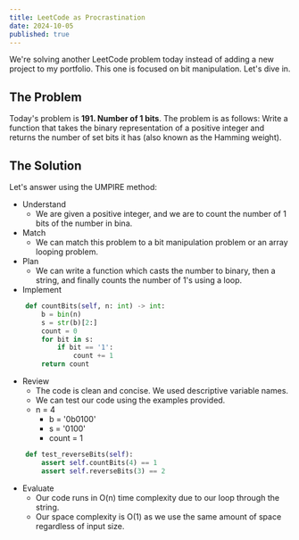 ```yaml
---
title: LeetCode as Procrastination 
date: 2024-10-05
published: true
---
```


We're solving another LeetCode problem today instead of adding a new project to my portfolio. This one is focused on bit manipulation. Let's dive in.
## The Problem
Today's problem is **191. Number of 1 bits**. The problem is as follows:
Write a function that takes the binary representation of a positive integer and returns the number of 
set bits it has (also known as the Hamming weight).

## The Solution
Let's answer using the UMPIRE method:
* Understand
    * We are given a positive integer, and we are to count the number of 1 bits of the number in bina.
* Match
    * We can match this problem to a bit manipulation problem or an array looping problem. 
* Plan
    * We can write a function which casts the number to binary, then a string, and finally counts the number of 1's using a loop.
* Implement
``` python
    def countBits(self, n: int) -> int:
        b = bin(n)
        s = str(b)[2:]
        count = 0
        for bit in s:
            if bit == '1':
                count += 1
        return count
```
* Review
    * The code is clean and concise. We used descriptive variable names.
    * We can test our code using the examples provided.
    * n = 4
        * b = '0b0100'
        * s = '0100'
        * count = 1
``` python
    def test_reverseBits(self):
        assert self.countBits(4) == 1
        assert self.reverseBits(3) == 2
```
* Evaluate
    * Our code runs in O(n) time complexity due to our loop through the string.
    * Our space complexity is O(1) as we use the same amount of space regardless of input size.
